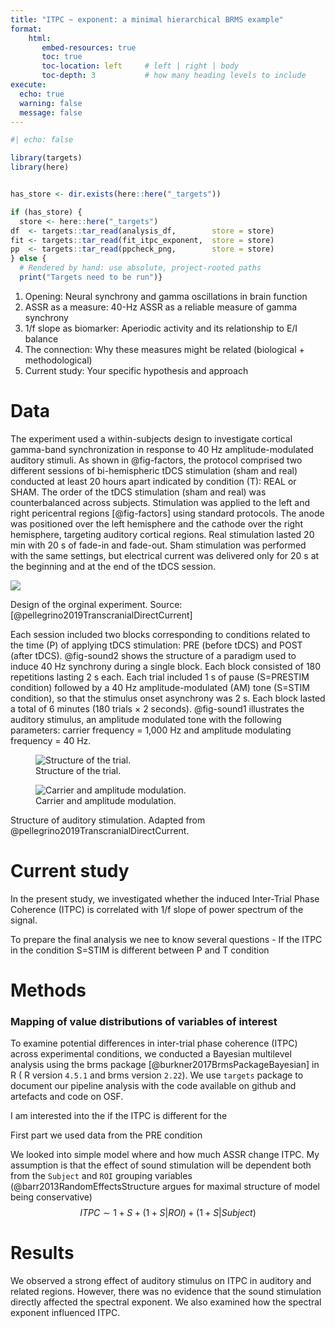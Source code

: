 ```yaml
---
title: "ITPC ~ exponent: a minimal hierarchical BRMS example"
format:
    html: 
       embed-resources: true
       toc: true
       toc-location: left     # left | right | body
       toc-depth: 3           # how many heading levels to include
execute:
  echo: true
  warning: false
  message: false
---
```


```r
#| echo: false

library(targets)
library(here)


has_store <- dir.exists(here::here("_targets"))

if (has_store) {
  store <- here::here("_targets")
df  <- targets::tar_read(analysis_df,        store = store)
fit <- targets::tar_read(fit_itpc_exponent,  store = store)
pp  <- targets::tar_read(ppcheck_png,        store = store)
} else {
  # Rendered by hand: use absolute, project-rooted paths
  print("Targets need to be run")}
```



1. Opening: Neural synchrony and gamma oscillations in brain function
2. ASSR as a measure: 40-Hz ASSR as a reliable measure of gamma synchrony
3. 1/f slope as biomarker: Aperiodic activity and its relationship to E/I balance
4. The connection: Why these measures might be related (biological + methodological)
5. Current study: Your specific hypothesis and approach

# Data


The experiment used a within-subjects design to investigate cortical gamma-band synchronization in response to 40 Hz amplitude-modulated auditory stimuli. As shown in @fig-factors, the protocol comprised two  different sessions of bi-hemispheric tDCS stimulation (sham and real) conducted at least 20 hours apart indicated by condition (T): REAL or SHAM. The order of the tDCS stimulation (sham and  real) was counterbalanced across subjects. Stimulation was applied to the left and right pericentral regions [@fig-factors] using standard protocols. The anode was positioned over the left hemisphere and the cathode over the right hemisphere, targeting auditory cortical regions. Real  stimulation lasted 20 min with 20 s of fade-in and fade-out.  Sham stimulation was performed with the same settings, but electrical  current was delivered only for 20 s at the beginning and at the end of  the tDCS session.

::: {#fig-factors}

![](figures/ch04-1-factors.png){ fig-scap='Experimental design'}

Design of the orginal experiment. Source: [@pellegrino2019TranscranialDirectCurrent]
:::


Each session included two blocks corresponding to conditions related to the time (P) of applying tDCS stimulation: PRE (before tDCS) and POST (after tDCS). @fig-sound2 shows the structure of a paradigm used to induce 40 Hz synchrony during a single block. Each block consisted of 180 repetitions lasting 2 s each. Each trial included 1 s of pause (S=PRESTIM condition) followed by a 40 Hz amplitude-modulated (AM) tone (S=STIM condition), so that the stimulus onset asynchrony was 2 s. Each block lasted a total of 6 minutes (180 trials × 2 seconds).
@fig-sound1 illustrates the auditory stimulus, an amplitude modulated tone with the following parameters: carrier frequency = 1,000 Hz and amplitude modulating frequency = 40 Hz. 


::: {#fig-signal layout-ncol=2}


![Structure of the trial.](figures/experimental_protocol_sound2.png){#fig-sound2}


![ Carrier and amplitude modulation.](figures/experimental_protocol_sound1.png){#fig-sound1}


Structure of auditory stimulation. Adapted from @pellegrino2019TranscranialDirectCurrent.

:::


#  Current study

In the present study, we investigated whether the induced Inter-Trial Phase Coherence (ITPC) is correlated with 1/f slope of power spectrum of the signal.

To prepare the final analysis we nee to know several questions
- If the ITPC in the condition S=STIM is different between P and T condition

# Methods

###  Mapping of value distributions of variables of interest

To examine potential differences in inter-trial phase coherence (ITPC) across experimental conditions, we conducted a Bayesian multilevel analysis using the brms package [@burkner2017BrmsPackageBayesian] in R ( R version `4.5.1` and brms version `2.22`). We use `targets` package to document our pipeline analysis with the code available on github and artefacts and code on OSF.
 <!-- This preliminary analysis was performed to determine whether conditions could be appropriately combined in subsequent modeling. -->

I am interested into the if the ITPC is different for  the 

 First part we used data from the PRE condition

We looked into simple model where and how much  ASSR change ITPC.
My assumption is that the  effect of  sound  stimulation will be dependent both from the `Subject` and `ROI` grouping variables (@barr2013RandomEffectsStructure argues for maximal structure of model being conservative)
$$  ITPC \sim  1+  S + (1+ S|ROI) + (1 + S|Subject)$$


# Results

We observed a strong effect of auditory stimulus on ITPC in auditory and related regions. However, there was no evidence that the sound stimulation directly affected the spectral exponent. We also examined how the spectral exponent influenced ITPC.